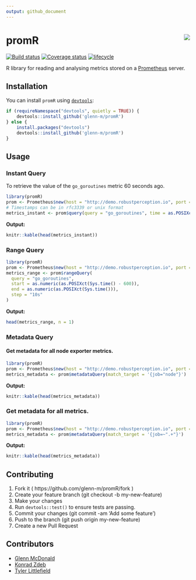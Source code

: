 ```yaml
---
output: github_document
---
```


<!-- README.md is generated from README.Rmd. Please edit that file -->
# promR <img src="man/figures/logo.png" align="right" />

[![Build status](https://github.com/glenn-m/promR/workflows/R-CMD-check/badge.svg)](https://github.com/glenn-m/promR/actions)
[![Coverage status](https://codecov.io/gh/glenn-m/promR/branch/master/graph/badge.svg)](https://codecov.io/github/glenn-m/promR?branch=master) [![lifecycle](https://img.shields.io/badge/lifecycle-experimental-orange.svg)](https://www.tidyverse.org/lifecycle/#experimental)

R library for reading and analysing metrics stored on a [Prometheus](https://prometheus.io/) server.

## Installation

You can install `promR` using [`devtools`](https://github.com/r-lib/devtools):

```r
if (requireNamespace("devtools", quietly = TRUE)) {
    devtools::install_github('glenn-m/promR')
} else {
    install.packages("devtools")
    devtools::install_github('glenn-m/promR')
}
```

## Usage

### Instant Query

To retrieve the value of the `go_goroutines` metric 60 seconds ago.

```r
library(promR)
prom <- Prometheus$new(host = "http://demo.robustperception.io", port = 9090)
# Timestamps can be in rfc3339 or unix format
metrics_instant <- prom$query(query = "go_goroutines", time = as.POSIXct(Sys.time() - 60))
```
**Output:**
```r
knitr::kable(head(metrics_instant))
```

### Range Query

```r
library(promR)
prom <- Prometheus$new(host = "http://demo.robustperception.io", port = 9090)
metrics_range <- prom$rangeQuery(
  query = "go_goroutines",
  start = as.numeric(as.POSIXct(Sys.time() - 600)),
  end = as.numeric(as.POSIXct(Sys.time())),
  step = "10s"
)
```
**Output:**
```r
head(metrics_range, n = 1)
```

### Metadata Query

#### Get metadata for all node exporter metrics.

```r
library(promR)
prom <- Prometheus$new(host = "http://demo.robustperception.io", port = 9090)
metrics_metadata <- prom$metadataQuery(match_target = '{job="node"}')
```
**Output:**
```r
knitr::kable(head(metrics_metadata))
```

### Get metadata for all metrics.

```r
library(promR)
prom <- Prometheus$new(host = "http://demo.robustperception.io", port = 9090)
metrics_metadata <- prom$metadataQuery(match_target = '{job=~".+"}')
```
**Output:**
```r
knitr::kable(head(metrics_metadata))
```

## Contributing

1.  Fork it ( https://github.com/glenn-m/promR/fork )
2.  Create your feature branch (git checkout -b my-new-feature)
3.  Make your changes
4.  Run `devtools::test()` to ensure tests are passing.
5.  Commit your changes (git commit -am 'Add some feature')
6.  Push to the branch (git push origin my-new-feature)
7.  Create a new Pull Request

## Contributors

- [Glenn McDonald](https://github.com/glenn-m)
- [Konrad Zdeb](https://github.com/konradedgar)
- [Tyler Littlefield](https://github.com/tyluRp)
